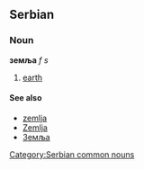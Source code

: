 ==Serbian==
===Noun===
'''земља''' ''f s''
#[[earth]]
====See also====
*[[zemlja]]
*[[Zemlja]]
*[[Земља]]
[[Category:Serbian common nouns]]